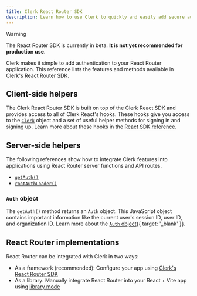 ```yaml
---
title: Clerk React Router SDK
description: Learn how to use Clerk to quickly and easily add secure authentication and user management to your React Router application.
---
```


> [!WARNING]
> The React Router SDK is currently in beta. **It is not yet recommended for production use**.

Clerk makes it simple to add authentication to your React Router application. This reference lists the features and methods available in Clerk's React Router SDK.

## Client-side helpers

The Clerk React Router SDK is built on top of the Clerk React SDK and provides access to all of Clerk React's hooks. These hooks give you access to the [`Clerk`](/docs/references/javascript/clerk/clerk) object and a set of useful helper methods for signing in and signing up. Learn more about these hooks in the [React SDK reference](/docs/references/react/overview).

<Include src="_partials/react-hooks" />

## Server-side helpers

The following references show how to integrate Clerk features into applications using React Router server functions and API routes.

- [`getAuth()`](/docs/references/react-router/get-auth)
- [`rootAuthLoader()`](/docs/references/react-router/root-auth-loader)

### `Auth` object

The `getAuth()` method returns an `Auth` object. This JavaScript object contains important information like the current user's session ID, user ID, and organization ID. Learn more about the [`Auth` object](/docs/references/nextjs/auth-object){{ target: '_blank' }}.

## React Router implementations

React Router can be integrated with Clerk in two ways:

- As a framework (recommended): Configure your app using [Clerk's React Router SDK](/docs/quickstarts/react-router)
- As a library: Manually integrate React Router into your React + Vite app using [library mode](/docs/references/react-router/library-mode)
